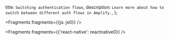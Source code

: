   title: `Switching authentication flows`,
  description: `Learn more about how to switch between different auth flows in Amplify.`,
};


<Fragments fragments={{js: js0}} />


<Fragments fragments={{'react-native': reactnative0}} />